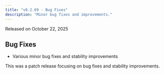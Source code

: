 ```yaml
---
title: "v0.2.69 - Bug Fixes"
description: "Minor bug fixes and improvements."
---
```


Released on October 22, 2025

## Bug Fixes

- Various minor bug fixes and stability improvements

This was a patch release focusing on bug fixes and stability improvements.


